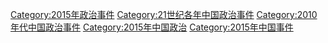 [[Category:2015年政治事件|Category:2015年政治事件]]
[[Category:21世纪各年中国政治事件|Category:21世纪各年中国政治事件]]
[[Category:2010年代中国政治事件|Category:2010年代中国政治事件]]
[[Category:2015年中国政治|Category:2015年中国政治]]
[[Category:2015年中国事件|Category:2015年中国事件]]